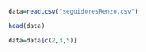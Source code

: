 
```r
data=read.csv("seguidoresRenzo.csv")
```

```r
head(data)
```


```r
data=data[c(2,3,5)]
```







